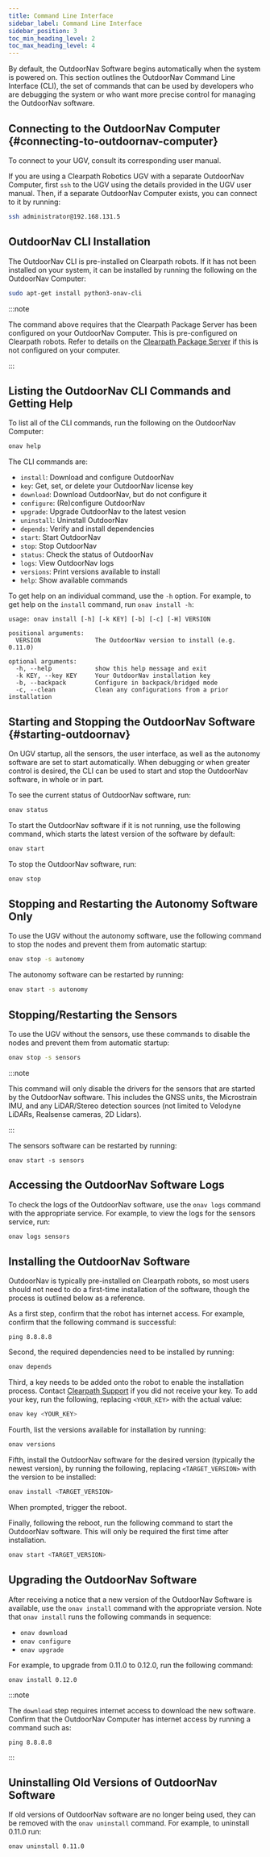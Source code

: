 ---
title: Command Line Interface
sidebar_label: Command Line Interface
sidebar_position: 3
toc_min_heading_level: 2
toc_max_heading_level: 4
---

By default, the OutdoorNav Software begins automatically when the system
is powered on. This section outlines the OutdoorNav Command Line Interface (CLI),
the set of commands that can be used by developers who are debugging
the system or who want more precise control for managing the OutdoorNav
software.

## Connecting to the OutdoorNav Computer {#connecting-to-outdoornav-computer}

To connect to your UGV, consult its corresponding user manual.

If you are using a Clearpath Robotics UGV with a separate OutdoorNav Computer,
first `ssh` to the UGV using the details provided in the UGV user
manual. Then, if a separate OutdoorNav Computer exists, you can
connect to it by running:

``` bash
ssh administrator@192.168.131.5
```

## OutdoorNav CLI Installation

The OutdoorNav CLI is pre-installed on Clearpath robots. If it has not
been installed on your system, it can be installed by running the following
on the OutdoorNav Computer:

```bash
sudo apt-get install python3-onav-cli
```

:::note

The command above requires that the Clearpath Package Server has been
configured on your OutdoorNav Computer. This is pre-configured on
Clearpath robots. Refer to details on the
[Clearpath Package Server](http://packages.clearpathrobotics.com/) if
this is not configured on your computer.

:::

## Listing the OutdoorNav CLI Commands and Getting Help

To list all of the CLI commands, run the following on the OutdoorNav Computer:

```bash
onav help
```

The CLI commands are:

-  `install`: Download and configure OutdoorNav
-  `key`: Get, set, or delete your OutdoorNav license key
-  `download`: Download OutdoorNav, but do not configure it
-  `configure`: (Re)configure OutdoorNav
-  `upgrade`: Upgrade OutdoorNav to the latest vesion
-  `uninstall`: Uninstall OutdoorNav
-  `depends`: Verify and install dependencies
-  `start`: Start OutdoorNav
-  `stop`: Stop OutdoorNav
-  `status`: Check the status of OutdoorNav
-  `logs`: View OutdoorNav logs
-  `versions`: Print versions available to install
-  `help`: Show available commands

To get help on an individual command, use the `-h` option. For example, to
get help on the `install` command, run `onav install -h`:

```
usage: onav install [-h] [-k KEY] [-b] [-c] [-H] VERSION

positional arguments:
  VERSION               The OutdoorNav version to install (e.g. 0.11.0)

optional arguments:
  -h, --help            show this help message and exit
  -k KEY, --key KEY     Your OutdoorNav installation key
  -b, --backpack        Configure in backpack/bridged mode
  -c, --clean           Clean any configurations from a prior installation
```

## Starting and Stopping the OutdoorNav Software {#starting-outdoornav}

On UGV startup, all the sensors, the user interface, as well as the
autonomy software are set to start automatically. When debugging or when
greater control is desired, the CLI can be used to start and stop
the OutdoorNav software, in whole or in part.

To see the current status of OutdoorNav software, run:

```bash
onav status
```

To start the OutdoorNav software if it is not running, use the following command,
which starts the latest version of the software by default:

```bash
onav start
```

To stop the OutdoorNav software, run:

```bash
onav stop
```

## Stopping and Restarting the Autonomy Software Only

To use the UGV without the autonomy software, use the following
command to stop the nodes and prevent them from automatic startup:

``` bash
onav stop -s autonomy
```

The autonomy software can be restarted by running:

``` bash
onav start -s autonomy
```

## Stopping/Restarting the Sensors

To use the UGV without the sensors, use these commands to disable the
nodes and prevent them from automatic startup:

``` bash
onav stop -s sensors
```

:::note

This command will only disable the drivers for the sensors that are started
by the OutdoorNav software. This includes the GNSS units, the Microstrain IMU,
and any LiDAR/Stereo detection sources (not limited to Velodyne LiDARs, Realsense
cameras, 2D Lidars).

:::

The sensors software can be restarted by running:

```
onav start -s sensors
```

## Accessing the OutdoorNav Software Logs

To check the logs of the OutdoorNav software, use the `onav logs` command
with the appropriate service. For example, to view the logs for the sensors
service, run:

```bash
onav logs sensors
```

## Installing the OutdoorNav Software

OutdoorNav is typically pre-installed on Clearpath robots, so most users should
not need to do a first-time installation of the software, though the process
is outlined below as a reference.

As a first step, confirm that the robot has internet access. For example, confirm
that the following command is successful:

```
ping 8.8.8.8
```

Second, the required dependencies need to be installed by running:

```bash
onav depends
```

Third, a key needs to be added onto the robot to enable the installation
process. Contact [Clearpath Support](../support) if you did not receive your key.
To add your key, run the following, replacing `<YOUR_KEY>` with the actual value:

```bash
onav key <YOUR_KEY>
```

Fourth, list the versions available for installation by running:

```bash
onav versions
```

Fifth, install the OutdoorNav software for the desired version (typically the
newest version), by running the following, replacing `<TARGET_VERSION>` with
the version to be installed:

```bash
onav install <TARGET_VERSION>
```

When prompted, trigger the reboot.

Finally, following the reboot, run the following command to start the OutdoorNav
software. This will only be required the first time after installation.

```bash
onav start <TARGET_VERSION>
```

## Upgrading the OutdoorNav Software

After receiving a notice that a new version of the OutdoorNav Software is
available, use the `onav install` command with the appropriate version.
Note that `onav install` runs the following commands in sequence:

-  `onav download`
-  `onav configure`
-  `onav upgrade`

For example, to upgrade from 0.11.0 to 0.12.0, run the following command:

```
onav install 0.12.0
```

:::note

The `download` step requires internet access to download the new software.
Confirm that the OutdoorNav Computer has internet access by running a command
such as:

```
ping 8.8.8.8
```

:::

## Uninstalling Old Versions of OutdoorNav Software

If old versions of OutdoorNav software are no longer being used, they can
be removed with the `onav uninstall` command. For example, to uninstall 0.11.0
run:

```
onav uninstall 0.11.0
```